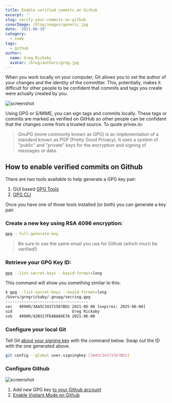 ```yaml
---
title: Enable verified commits on Github
excerpt: ''
slug: verify-your-commits-on-github
coverImage: /blog/images/generic.jpg
date: '2021-06-19'
category:
  - code
tags:
  - github
author:
  name: Greg Rickaby
  avatar: /blog/authors/greg.jpg
---
```


When you work locally on your computer, Git allows you to set the author of your changes and the identity of the committer. This, potentially, makes it difficult for other people to be confident that commits and tags you create were actually created by you.

![screenshot](https://dl.dropbox.com/s/tj0srqlijcbgcn0/Screen%20Shot%202021-06-08%20at%2012.32.14.png?dl=0)

Using GPG or S/MIME, you can sign tags and commits locally. These tags or commits are marked as verified on GitHub so other people can be confident that the changes come from a trusted source. To quote privex.io:

> GnuPG (more commonly known as GPG) is an implementation of a standard known as PGP (Pretty Good Privacy). It uses a system of "public" and "private" keys for the encryption and signing of messages or data.

## How to enable verified commits on Github

There are two tools available to help generate a GPG key pair:

1. GUI based [GPG Tools](https://gpgtools.org/)
2. [GPG CLI](https://docs.github.com/en/github/authenticating-to-github/managing-commit-signature-verification/generating-a-new-gpg-key)

Once you have one of those tools installed (or both) you can generate a key pair.

### Create a new key using RSA 4096 encryption:

```bash
gpg --full-generate-key
```

> Be sure to use the same email you use for Github (which much be verified!)

### Retrieve your GPG Key ID:

```bash
gpg --list-secret-keys --keyid-format=long
```

This command will show you something similar to this:

```bash
$ gpg --list-secret-keys --keyid-format=long
/Users/gregrickaby/.gnupg/secring.gpg
------------------------------------
sec   4096R/3AA5C34371567BD2 2021-06-08 [expires: 2025-06-08]
uid                          Greg Rickaby
ssb   4096R/42B317FD4BA89E7A 2021-06-08
```

### Configure your local Git

Tell Git [about your signing key](https://docs.github.com/en/github/authenticating-to-github/managing-commit-signature-verification/telling-git-about-your-signing-key) with the command below. Swap out the ID with the one generated above.

```bash
git config --global user.signingkey [3AA5C34371567BD2]
```

### Configure Github

![screenshot](https://dl.dropbox.com/s/6pyukcyp4g1aish/Screen%20Shot%202021-08-10%20at%202.25.45%20PM.png?dl=0)

1. Add new GPG key [to your Github account](https://docs.github.com/en/github/authenticating-to-github/managing-commit-signature-verification/adding-a-new-gpg-key-to-your-github-account)
2. [Enable Vigilant Mode on Github](https://docs.github.com/en/github/authenticating-to-github/managing-commit-signature-verification/displaying-verification-statuses-for-all-of-your-commits#enabling-vigilant-mode)
